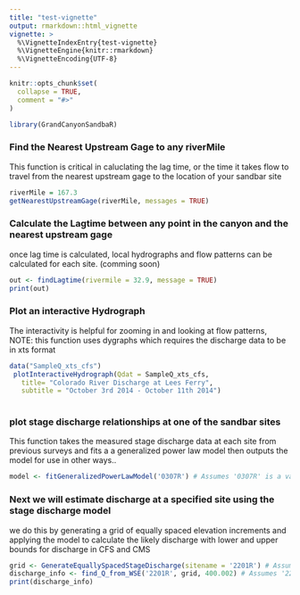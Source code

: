 ```yaml
---
title: "test-vignette"
output: rmarkdown::html_vignette
vignette: >
  %\VignetteIndexEntry{test-vignette}
  %\VignetteEngine{knitr::rmarkdown}
  %\VignetteEncoding{UTF-8}
---
```


```r
knitr::opts_chunk$set(
  collapse = TRUE,
  comment = "#>"
)
```

```r

library(GrandCanyonSandbaR)
```

### Find the Nearest Upstream Gage to any riverMile
This function is critical in caluclating the lag time, or the time it takes flow to travel from
the nearest upstream gage to the location of your sandbar site
```r

riverMile = 167.3
getNearestUpstreamGage(riverMile, messages = TRUE)


```
### Calculate the Lagtime between any point in the canyon and the nearest upstream gage
once lag time is calculated, local hydrographs and flow patterns can be calculated for each site. (comming soon)
```r

out <- findLagtime(rivermile = 32.9, message = TRUE)
print(out)


```

### Plot an interactive Hydrograph
The interactivity is helpful for zooming in and looking at flow patterns, NOTE: this function uses
dygraphs which requires the discharge data to be in xts format
```r
data("SampleQ_xts_cfs")
 plotInteractiveHydrograph(Qdat = SampleQ_xts_cfs,
   title= "Colorado River Discharge at Lees Ferry",
   subtitle = "October 3rd 2014 - October 11th 2014")
 
```

### plot stage discharge relationships at one of the sandbar sites
This function takes the measured stage discharge data at each site from previous surveys
and fits a a generalized power law model then outputs the model for use in other ways..
```r

model <- fitGeneralizedPowerLawModel('0307R') # Assumes '0307R' is a valid site in SandbarSites


```

### Next we will estimate discharge at a specified site using the stage discharge model
we do this by generating a grid of equally spaced elevation increments and applying the model
to calculate the likely discharge with lower and upper bounds for discharge in CFS and CMS

```r


grid <- GenerateEquallySpacedStageDischarge(sitename = '2201R') # Assumes '2201R' is a valid site in SandbarSites
discharge_info <- find_Q_from_WSE('2201R', grid, 400.002) # Assumes '2201R' is a valid site and grid is defined
print(discharge_info)
```
